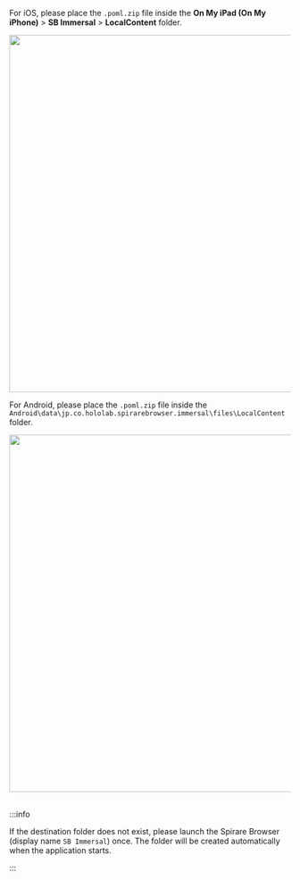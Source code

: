 
For iOS, please place the `.poml.zip` file inside the **On My iPad (On My iPhone)** > **SB Immersal** > **LocalContent** folder.

<img width="640" src={SpirareBrowserPomlPlacementIosImage} />

For Android, please place the `.poml.zip` file inside the `Android\data\jp.co.hololab.spirarebrowser.immersal\files\LocalContent` folder.

<img width="640" src={SpirareBrowserPomlPlacementAndroidImage} />

<br />
<br />

:::info

If the destination folder does not exist, please launch the Spirare Browser (display name `SB Immersal`) once.
The folder will be created automatically when the application starts.

:::
